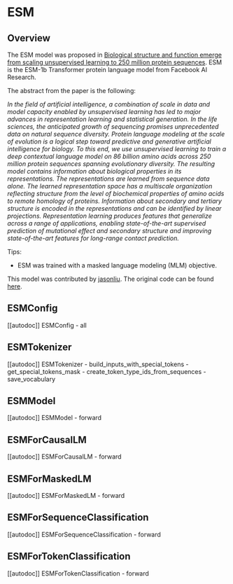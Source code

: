 <!--Copyright 2022 The HuggingFace Team. All rights reserved.

Licensed under the Apache License, Version 2.0 (the "License"); you may not use this file except in compliance with
the License. You may obtain a copy of the License at

http://www.apache.org/licenses/LICENSE-2.0

Unless required by applicable law or agreed to in writing, software distributed under the License is distributed on
an "AS IS" BASIS, WITHOUT WARRANTIES OR CONDITIONS OF ANY KIND, either express or implied. See the License for the
specific language governing permissions and limitations under the License.
-->

# ESM

## Overview
The ESM model was proposed in [Biological structure and function emerge from scaling unsupervised learning to 250
million protein sequences](https://www.pnas.org/content/118/15/e2016239118). ESM is the ESM-1b Transformer protein
language model from Facebook AI Research.

The abstract from the paper is the following:

*In the field of artificial intelligence, a combination of scale in data and model capacity enabled by unsupervised
learning has led to major advances in representation learning and statistical generation. In the life sciences, the
anticipated growth of sequencing promises unprecedented data on natural sequence diversity. Protein language modeling
at the scale of evolution is a logical step toward predictive and generative artificial intelligence for biology. To
this end, we use unsupervised learning to train a deep contextual language model on 86 billion amino acids across 250
million protein sequences spanning evolutionary diversity. The resulting model contains information about biological
properties in its representations. The representations are learned from sequence data alone. The learned representation
space has a multiscale organization reflecting structure from the level of biochemical properties of amino acids to
remote homology of proteins. Information about secondary and tertiary structure is encoded in the representations and
can be identified by linear projections. Representation learning produces features that generalize across a range of
applications, enabling state-of-the-art supervised prediction of mutational effect and secondary structure and
improving state-of-the-art features for long-range contact prediction.*

Tips:

- ESM was trained with a masked language modeling (MLM) objective.

This model was contributed by [jasonliu](https://huggingface.co/jasonliu). The original code can be found
[here](https://github.com/facebookresearch/esm).

## ESMConfig

[[autodoc]] ESMConfig
    - all

## ESMTokenizer

[[autodoc]] ESMTokenizer
    - build_inputs_with_special_tokens
    - get_special_tokens_mask
    - create_token_type_ids_from_sequences
    - save_vocabulary


## ESMModel

[[autodoc]] ESMModel
    - forward

## ESMForCausalLM

[[autodoc]] ESMForCausalLM
    - forward

## ESMForMaskedLM

[[autodoc]] ESMForMaskedLM
    - forward

## ESMForSequenceClassification

[[autodoc]] ESMForSequenceClassification
    - forward

## ESMForTokenClassification

[[autodoc]] ESMForTokenClassification
    - forward